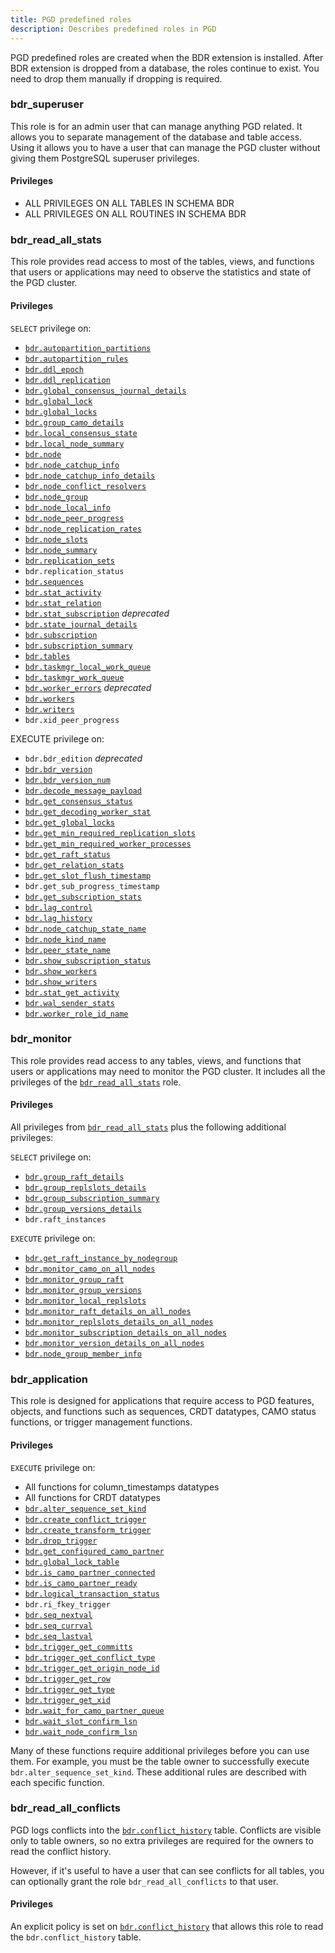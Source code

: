 ```yaml
---
title: PGD predefined roles
description: Describes predefined roles in PGD
---
```


PGD predefined roles are created when the BDR extension is installed. After BDR
extension is dropped from a database, the roles continue to exist. You need to
drop them manually if dropping is required. 

### bdr_superuser
 
This role is for an admin user that can manage anything PGD related. It allows you to separate management of the database and table access. Using it allows you to have a user that can manage the PGD cluster without giving them PostgreSQL superuser privileges.

#### Privileges

-   ALL PRIVILEGES ON ALL TABLES IN SCHEMA BDR
-   ALL PRIVILEGES ON ALL ROUTINES IN SCHEMA BDR


### bdr_read_all_stats

This role provides read access to most of the tables, views, and functions that users or applications may need to observe the statistics and state of the PGD cluster. 

#### Privileges

`SELECT` privilege on:

-   [`bdr.autopartition_partitions`](/pgd/6/reference/tables-views-functions/catalogs-internal#bdrautopartition_partitions)
-   [`bdr.autopartition_rules`](/pgd/6/reference/tables-views-functions/catalogs-internal#bdrautopartition_rules)
-   [`bdr.ddl_epoch`](/pgd/6/reference/tables-views-functions/catalogs-internal#bdrddl_epoch)
-   [`bdr.ddl_replication`](/pgd/6/reference/tables-views-functions/pgd-settings#bdrddl_replication)
-   [`bdr.global_consensus_journal_details`](/pgd/6/reference/tables-views-functions/catalogs-visible#bdrglobal_consensus_journal_details)
-   [`bdr.global_lock`](/pgd/6/reference/tables-views-functions/catalogs-visible#bdrglobal_lock)
-   [`bdr.global_locks`](/pgd/6/reference/tables-views-functions/catalogs-visible#bdrglobal_locks)
-   [`bdr.group_camo_details`](/pgd/6/reference/tables-views-functions/catalogs-visible#bdrgroup_camo_details)
-   [`bdr.local_consensus_state`](/pgd/6/reference/tables-views-functions/catalogs-visible#bdrlocal_consensus_state)
-   [`bdr.local_node_summary`](/pgd/6/reference/tables-views-functions/catalogs-visible#bdrlocal_node_summary)
-   [`bdr.node`](/pgd/6/reference/tables-views-functions/catalogs-visible#bdrnode)
-   [`bdr.node_catchup_info`](/pgd/6/reference/tables-views-functions/catalogs-visible#bdrnode_catchup_info)
-   [`bdr.node_catchup_info_details`](/pgd/6/reference/tables-views-functions/catalogs-visible#bdrnode_catchup_info_details)
-   [`bdr.node_conflict_resolvers`](/pgd/6/reference/tables-views-functions/catalogs-visible#bdrnode_conflict_resolvers)
-   [`bdr.node_group`](/pgd/6/reference/tables-views-functions/catalogs-visible#bdrnode_group)
-   [`bdr.node_local_info`](/pgd/6/reference/tables-views-functions/catalogs-visible#bdrnode_local_info)
-   [`bdr.node_peer_progress`](/pgd/6/reference/tables-views-functions/catalogs-visible#bdrnode_peer_progress)
-   [`bdr.node_replication_rates`](/pgd/6/reference/tables-views-functions/catalogs-visible#bdrnode_replication_rates)
-   [`bdr.node_slots`](/pgd/6/reference/tables-views-functions/catalogs-visible#bdrnode_slots)
-   [`bdr.node_summary`](/pgd/6/reference/tables-views-functions/catalogs-visible#bdrnode_summary)
-   [`bdr.replication_sets`](/pgd/6/reference/tables-views-functions/catalogs-visible#bdrreplication_sets)
-   `bdr.replication_status`
-   [`bdr.sequences`](/pgd/6/reference/tables-views-functions/catalogs-visible#bdrsequences)
-   [`bdr.stat_activity`](/pgd/6/reference/tables-views-functions/catalogs-visible#bdrstat_activity)
-   [`bdr.stat_relation`](/pgd/6/reference/tables-views-functions/catalogs-visible#bdrstat_relation)
-   [`bdr.stat_subscription`](/pgd/6/reference/tables-views-functions/catalogs-visible#bdrstat_subscription) _deprecated_
-   [`bdr.state_journal_details`](/pgd/6/reference/tables-views-functions/catalogs-visible#)
-   [`bdr.subscription`](/pgd/6/reference/tables-views-functions/catalogs-visible#bdrsubscription)
-   [`bdr.subscription_summary`](/pgd/6/reference/tables-views-functions/catalogs-visible#bdrsubscription_summary)
-   [`bdr.tables`](/pgd/6/reference/tables-views-functions/catalogs-visible#bdrtables)
-   [`bdr.taskmgr_local_work_queue`](/pgd/6/reference/tables-views-functions/catalogs-visible#bdrtaskmgr_local_work_queue)
-   [`bdr.taskmgr_work_queue`](/pgd/6/reference/tables-views-functions/catalogs-visible#bdrtaskmgr_work_queue)
-   [`bdr.worker_errors`](/pgd/6/reference/tables-views-functions/catalogs-visible#) _deprecated_
-   [`bdr.workers`](/pgd/6/reference/tables-views-functions/catalogs-visible#bdrworkers)
-   [`bdr.writers`](/pgd/6/reference/tables-views-functions/catalogs-visible#bdrwriters)
-    `bdr.xid_peer_progress`

EXECUTE privilege on:

-    `bdr.bdr_edition` _deprecated_
-   [`bdr.bdr_version`](/pgd/6/reference/tables-views-functions/functions#bdrbdr_version)
-   [`bdr.bdr_version_num`](/pgd/6/reference/tables-views-functions/functions#bdrbdr_version_num)
-   [`bdr.decode_message_payload`](/pgd/6/reference/tables-views-functions/functions-internal#bdrdecode_message_payload)
-   [`bdr.get_consensus_status`](/pgd/6/reference/tables-views-functions/functions#bdrget_consensus_status)
-   [`bdr.get_decoding_worker_stat`](/pgd/6/reference/tables-views-functions/functions#bdrget_decoding_worker_stat)
-   [`bdr.get_global_locks`](/pgd/6/reference/tables-views-functions/functions-internal#bdrget_global_locks)
-    [`bdr.get_min_required_replication_slots`](/pgd/6/reference/tables-views-functions/functions-internal#bdrget_min_required_replication_slots)
-    [`bdr.get_min_required_worker_processes`](/pgd/6/reference/tables-views-functions/functions-internal#bdrget_min_required_worker_processes)
-   [`bdr.get_raft_status`](/pgd/6/reference/tables-views-functions/functions#bdrget_raft_status)
-   [`bdr.get_relation_stats`](/pgd/6/reference/tables-views-functions/functions#bdrget_relation_stats)
-   [`bdr.get_slot_flush_timestamp`](/pgd/6/reference/tables-views-functions/functions-internal#bdrget_slot_flush_timestamp)
-    `bdr.get_sub_progress_timestamp`
-   [`bdr.get_subscription_stats`](/pgd/6/reference/tables-views-functions/functions#bdrget_subscription_stats)
-   [`bdr.lag_control`](/pgd/6/reference/tables-views-functions/functions#bdrlag_control)
-    [`bdr.lag_history`](/pgd/6/reference/tables-views-functions/functions-internal#bdrlag_history)
-   [`bdr.node_catchup_state_name`](/pgd/6/reference/tables-views-functions/functions-internal#bdrnode_catchup_state_name)
-   [`bdr.node_kind_name`](/pgd/6/reference/tables-views-functions/functions-internal#bdrnode_kind_name)
-   [`bdr.peer_state_name`](/pgd/6/reference/tables-views-functions/functions-internal#bdrpeer_state_name)
-   [`bdr.show_subscription_status`](/pgd/6/reference/tables-views-functions/functions-internal#bdrshow_subscription_status)
-   [`bdr.show_workers`](/pgd/6/reference/tables-views-functions/functions-internal#bdrshow_workers)
-   [`bdr.show_writers`](/pgd/6/reference/tables-views-functions/functions-internal#bdrshow_writers)
-    [`bdr.stat_get_activity`](/pgd/6/reference/tables-views-functions/functions-internal#bdrstat_get_activity)
-   [`bdr.wal_sender_stats`](/pgd/6/reference/tables-views-functions/functions#bdrwal_sender_stats)
-    [`bdr.worker_role_id_name`](/pgd/6/reference/tables-views-functions/functions-internal#bdrworker_role_id_name)

### bdr_monitor

This role provides read access to any tables, views, and functions that users or applications may need to monitor the PGD cluster. It includes all the privileges of the [`bdr_read_all_stats`](#bdr_read_all_stats) role.

#### Privileges

All privileges from [`bdr_read_all_stats`](#bdr_read_all_stats) plus the following additional privileges:

`SELECT` privilege on:

-   [`bdr.group_raft_details`](/pgd/6/reference/tables-views-functions/catalogs-visible#bdrgroup_raft_details)
-   [`bdr.group_replslots_details`](/pgd/6/reference/tables-views-functions/catalogs-visible#bdrgroup_replslots_details)
-   [`bdr.group_subscription_summary`](/pgd/6/reference/tables-views-functions/catalogs-visible#bdrgroup_subscription_summary)
-   [`bdr.group_versions_details`](/pgd/6/reference/tables-views-functions/catalogs-visible#bdrgroup_versions_details)
-    `bdr.raft_instances`

`EXECUTE` privilege on:

-    [`bdr.get_raft_instance_by_nodegroup`](/pgd/6/reference/tables-views-functions/functions-internal#bdrget_raft_instance_by_nodegroup)
-    [`bdr.monitor_camo_on_all_nodes`](/pgd/6/reference/tables-views-functions/functions-internal#bdrmonitor_camo_on_all_nodes)
-   [`bdr.monitor_group_raft`](/pgd/6/reference/tables-views-functions/functions#bdrmonitor_group_raft)
-   [`bdr.monitor_group_versions`](/pgd/6/reference/tables-views-functions/functions#bdrmonitor_group_versions)
-   [`bdr.monitor_local_replslots`](/pgd/6/reference/tables-views-functions/functions#bdrmonitor_local_replslots)
-    [`bdr.monitor_raft_details_on_all_nodes`](/pgd/6/reference/tables-views-functions/functions-internal#bdrmonitor_raft_details_on_all_nodes)
-    [`bdr.monitor_replslots_details_on_all_nodes`](/pgd/6/reference/tables-views-functions/functions-internal#bdrmonitor_replslots_details_on_all_nodes)
-    [`bdr.monitor_subscription_details_on_all_nodes`](/pgd/6/reference/tables-views-functions/functions-internal#bdrmonitor_subscription_details_on_all_nodes)
-    [`bdr.monitor_version_details_on_all_nodes`](/pgd/6/reference/tables-views-functions/functions-internal#bdrmonitor_version_details_on_all_nodes)
-    [`bdr.node_group_member_info`](/pgd/6/reference/tables-views-functions/functions-internal#bdrnode_group_member_info)

### bdr_application

This role is designed for applications that require access to PGD features, objects, and functions such as sequences, CRDT datatypes, CAMO status functions, or trigger management functions.

#### Privileges

`EXECUTE` privilege on:

-   All functions for column_timestamps datatypes
-   All functions for CRDT datatypes
-   [`bdr.alter_sequence_set_kind`](/pgd/6/reference/tables-views-functions/sequences#bdralter_sequence_set_kind)
-   [`bdr.create_conflict_trigger`](/pgd/6/reference/tables-views-functions/streamtriggers/interfaces#bdrcreate_conflict_trigger)
-   [`bdr.create_transform_trigger`](/pgd/6/reference/tables-views-functions/streamtriggers/interfaces#bdrcreate_transform_trigger)
-   [`bdr.drop_trigger`](/pgd/6/reference/tables-views-functions/streamtriggers/interfaces#bdrdrop_trigger)
-   [`bdr.get_configured_camo_partner`](/pgd/6/reference/tables-views-functions/functions#bdrget_configured_camo_partner)
-   [`bdr.global_lock_table`](/pgd/6/reference/tables-views-functions/functions#bdrglobal_lock_table)
-   [`bdr.is_camo_partner_connected`](/pgd/6/reference/tables-views-functions/functions#bdris_camo_partner_connected)
-   [`bdr.is_camo_partner_ready`](/pgd/6/reference/tables-views-functions/functions#bdris_camo_partner_ready)
-   [`bdr.logical_transaction_status`](/pgd/6/reference/tables-views-functions/functions#bdrlogical_transaction_status)
-   `bdr.ri_fkey_trigger`
-   [`bdr.seq_nextval`](/pgd/6/reference/tables-views-functions/functions-internal#bdrseq_nextval)
-   [`bdr.seq_currval`](/pgd/6/reference/tables-views-functions/functions-internal#bdrseq_currval)
-   [`bdr.seq_lastval`](/pgd/6/reference/tables-views-functions/functions-internal#bdrseq_lastval)
-   [`bdr.trigger_get_committs`](/pgd/6/reference/tables-views-functions/streamtriggers/rowfunctions#bdrtrigger_get_committs)
-   [`bdr.trigger_get_conflict_type`](/pgd/6/reference/tables-views-functions/streamtriggers/rowfunctions#bdrtrigger_get_conflict_type)
-   [`bdr.trigger_get_origin_node_id`](/pgd/6/reference/tables-views-functions/streamtriggers/rowfunctions#bdrtrigger_get_origin_node_id)
-   [`bdr.trigger_get_row`](/pgd/6/reference/tables-views-functions/streamtriggers/rowfunctions#bdrtrigger_get_row)
-   [`bdr.trigger_get_type`](/pgd/6/reference/tables-views-functions/streamtriggers/rowfunctions#bdrtrigger_get_type)
-   [`bdr.trigger_get_xid`](/pgd/6/reference/tables-views-functions/streamtriggers/rowfunctions#bdrtrigger_get_xid)
-   [`bdr.wait_for_camo_partner_queue`](/pgd/6/reference/tables-views-functions/functions#bdrwait_for_camo_partner_queue)
-   [`bdr.wait_slot_confirm_lsn`](/pgd/6/reference/tables-views-functions/functions#bdrwait_slot_confirm_lsn)
-   [`bdr.wait_node_confirm_lsn`](/pgd/6/reference/tables-views-functions/functions#bdrwait_node_confirm_lsn)

Many of these functions require additional privileges before you can use them.
For example, you must be the table owner to successfully execute
`bdr.alter_sequence_set_kind`. These additional rules are described with each
specific function.

### bdr_read_all_conflicts

PGD logs conflicts into the
[`bdr.conflict_history`](/pgd/6/reference/tables-views-functions/catalogs-visible#bdrconflict_history)
table. Conflicts are visible only to table owners, so no extra privileges are
required for the owners to read the conflict history. 

However, if it's useful to have a user that can see conflicts for all tables,
you can optionally grant the role `bdr_read_all_conflicts` to that user.

#### Privileges

An explicit policy is set on [`bdr.conflict_history`](/pgd/6/reference/tables-views-functions/catalogs-visible#bdrconflict_history) that allows this role to read the `bdr.conflict_history` table.
